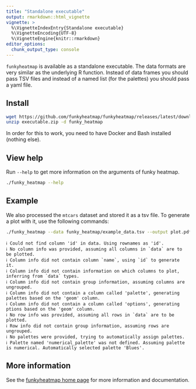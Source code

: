 ```yaml
---
title: "Standalone executable"
output: rmarkdown::html_vignette
vignette: >
  %\VignetteIndexEntry{Standalone executable}
  %\VignetteEncoding{UTF-8}
  %\VignetteEngine{knitr::rmarkdown}
editor_options: 
  chunk_output_type: console
---
```


`funkyheatmap` is available as a standalone executable. The data formats
are very similar as the underlying R function. Instead of data frames
you should pass TSV files and instead of a named list (for the palettes)
you should pass a yaml file.

## Install

```bash
wget https://github.com/funkyheatmap/funkyheatmap/releases/latest/download/executable.zip
unzip executable.zip -d funky_heatmap
```

In order for this to work, you need to have Docker and Bash installed (nothing else).


## View help

Run `--help` to get more information on the arguments of funky heatmap.

```bash
./funky_heatmap --help
```

## Example

We also processed the `mtcars` dataset and stored it as a tsv file.
To generate a plot with it, use the following commands:

```bash
./funky_heatmap --data funky_heatmap/example_data.tsv --output plot.pdf
```

    ℹ Could not find column 'id' in data. Using rownames as 'id'.
    ℹ No column info was provided, assuming all columns in `data` are to be plotted.
    ℹ Column info did not contain column `name`, using `id` to generate it.
    ℹ Column info did not contain information on which columns to plot, inferring from `data` types.
    ℹ Column info did not contain group information, assuming columns are ungrouped.
    ℹ Column info did not contain a column called 'palette', generating palettes based on the 'geom' column.
    ℹ Column info did not contain a column called 'options', generating ptions based on the 'geom' column.
    ℹ No row info was provided, assuming all rows in `data` are to be plotted.
    ℹ Row info did not contain group information, assuming rows are ungrouped.
    ℹ No palettes were provided, trying to automatically assign palettes.
    ℹ Palette named 'numerical_palette' was not defined. Assuming palette is numerical. Automatically selected palette 'Blues'.

## More information

See the [funkyheatmap home page](https://funkyheatmap.github.io/funkyheatmap/) for more information and documentation.
